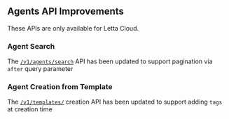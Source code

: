## Agents API Improvements

<Note> These APIs are only available for Letta Cloud. </Note>

### Agent Search

The [`/v1/agents/search`](https://docs.letta.com/api-reference/agents/search) API has been updated to support pagination via `after` query parameter

### Agent Creation from Template

The [`/v1/templates/`](https://docs.letta.com/api-reference/templates/createagentsfromtemplate) creation API has been updated to support adding `tags` at creation time
